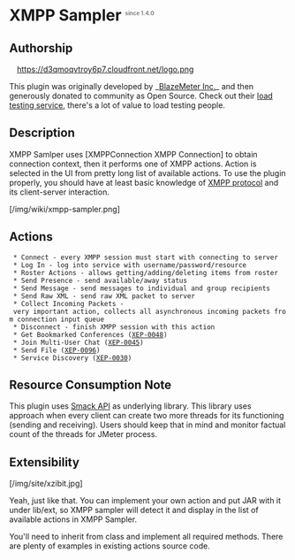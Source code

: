 = XMPP Sampler <sup><font color=gray size="1">since 1.4.0</font></sup>=

== Authorship ==
<span class="pull-right" style="margin-left: 1em">
[http://blazemeter.com/?utm_source=jmplinnerpages&utm_medium=cpc&utm_content=jmpininnerpgs&utm_campaign=JMeter%2BPlug%2BIn%2BWiki https://d3qmoqvtroy6p7.cloudfront.net/logo.png]
</span>

This plugin was originally developed by _[http://blazemeter.com/?utm_source=jmplinnerpages&utm_medium=cpc&utm_content=jmpininnerpgs&utm_campaign=JMeter%2BPlug%2BIn%2BWiki BlazeMeter Inc.]_ and then generously donated to community as Open Source. 
Check out their [http://blazemeter.com/?utm_source=jmplinnerpages&utm_medium=cpc&utm_content=jmpininnerpgs&utm_campaign=JMeter%2BPlug%2BIn%2BWiki load testing service], 
there's a lot of value to load testing people.

== Description ==
XMPP Samlper uses [XMPPConnection XMPP Connection] to obtain connection context, then it performs one of XMPP actions. Action is selected in the UI from pretty long list of available actions. To use the plugin properly, you should have at least basic knowledge of [http://xmpp.org/xmpp-protocols/ XMPP protocol] and its client-server interaction.

[/img/wiki/xmpp-sampler.png]

== Actions ==

  * Connect - every XMPP session must start with connecting to server
  * Log In - log into service with username/password/resource 
  * Roster Actions - allows getting/adding/deleting items from roster
  * Send Presence - send available/away status
  * Send Message - send messages to individual and group recipients
  * Send Raw XML - send raw XML packet to server
  * Collect Incoming Packets - very important action, collects all asynchronous incoming packets from connection input queue
  * Disconnect - finish XMPP session with this action
  * Get Bookmarked Conferences ([http://xmpp.org/extensions/xep-0048.html XEP-0048])
  * Join Multi-User Chat ([http://xmpp.org/extensions/xep-0045.html XEP-0045])
  * Send File ([http://xmpp.org/extensions/xep-0096.html XEP-0096])
  * Service Discovery ([http://xmpp.org/extensions/xep-0030.html XEP-0030])

== Resource Consumption Note ==

This plugin uses [http://www.igniterealtime.org/projects/smack/ Smack API] as underlying library. This library uses approach when every client can create two more threads for its functioning (sending and receiving). Users should keep that in mind and monitor factual count of the threads for JMeter process. 

== Extensibility ==
[/img/site/xzibit.jpg]

Yeah, just like that. You can implement your own action and put JAR with it under lib/ext, so XMPP sampler will detect it and display in the list of available actions in XMPP Sampler.

You'll need to inherit from class {{{com.blazemeter.jmeter.xmpp.actions.AbstractXMPPAction}}}  and implement all required methods. There are plenty of examples in existing actions source code.